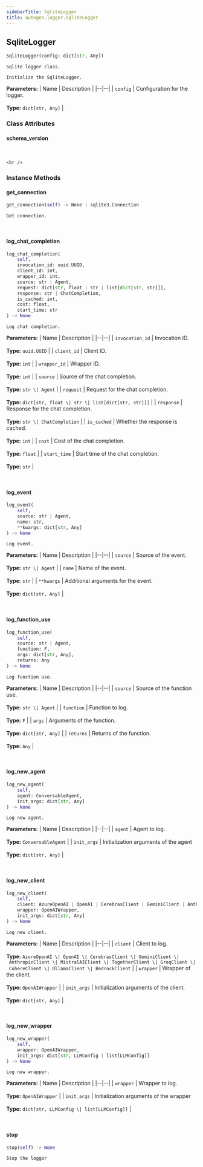 ```yaml
---
sidebarTitle: SqliteLogger
title: autogen.logger.SqliteLogger
---
```

<h2 id="autogen.logger.SqliteLogger" class="doc doc-heading">
    <code class="doc-symbol doc-symbol-heading doc-symbol-class"></code>
    <span class="doc doc-object-name doc-class-name">SqliteLogger</span>
</h2>

```python
SqliteLogger(config: dict[str, Any])
```

    Sqlite logger class.
    
    Initialize the SqliteLogger.

<b>Parameters:</b>
| Name | Description |
|--|--|
| `config` | Configuration for the logger.<br/><br/>**Type:** `dict[str, Any]` |

### Class Attributes

<code class="doc-symbol doc-symbol-heading doc-symbol-attribute"></code>
#### schema_version
<br />

    <br />

### Instance Methods

<code class="doc-symbol doc-symbol-heading doc-symbol-method"></code>
#### get_connection

```python
get_connection(self) -> None | sqlite3.Connection
```

    Get connection.

<br />

<code class="doc-symbol doc-symbol-heading doc-symbol-method"></code>
#### log_chat_completion

```python
log_chat_completion(
    self,
    invocation_id: uuid.UUID,
    client_id: int,
    wrapper_id: int,
    source: str | Agent,
    request: dict[str, float | str | list[dict[str, str]]],
    response: str | ChatCompletion,
    is_cached: int,
    cost: float,
    start_time: str
) -> None
```

    Log chat completion.

<b>Parameters:</b>
| Name | Description |
|--|--|
| `invocation_id` | Invocation ID.<br/><br/>**Type:** `uuid.UUID` |
| `client_id` | Client ID.<br/><br/>**Type:** `int` |
| `wrapper_id` | Wrapper ID.<br/><br/>**Type:** `int` |
| `source` | Source of the chat completion.<br/><br/>**Type:** `str \| Agent` |
| `request` | Request for the chat completion.<br/><br/>**Type:** `dict[str, float \| str \| list[dict[str, str]]]` |
| `response` | Response for the chat completion.<br/><br/>**Type:** `str \| ChatCompletion` |
| `is_cached` | Whether the response is cached.<br/><br/>**Type:** `int` |
| `cost` | Cost of the chat completion.<br/><br/>**Type:** `float` |
| `start_time` | Start time of the chat completion.<br/><br/>**Type:** `str` |

<br />

<code class="doc-symbol doc-symbol-heading doc-symbol-method"></code>
#### log_event

```python
log_event(
    self,
    source: str | Agent,
    name: str,
    **kwargs: dict[str, Any]
) -> None
```

    Log event.

<b>Parameters:</b>
| Name | Description |
|--|--|
| `source` | Source of the event.<br/><br/>**Type:** `str \| Agent` |
| `name` | Name of the event.<br/><br/>**Type:** `str` |
| `**kwargs` | Additional arguments for the event.<br/><br/>**Type:** `dict[str, Any]` |

<br />

<code class="doc-symbol doc-symbol-heading doc-symbol-method"></code>
#### log_function_use

```python
log_function_use(
    self,
    source: str | Agent,
    function: F,
    args: dict[str, Any],
    returns: Any
) -> None
```

    Log function use.

<b>Parameters:</b>
| Name | Description |
|--|--|
| `source` | Source of the function use.<br/><br/>**Type:** `str \| Agent` |
| `function` | Function to log.<br/><br/>**Type:** `F` |
| `args` | Arguments of the function.<br/><br/>**Type:** `dict[str, Any]` |
| `returns` | Returns of the function.<br/><br/>**Type:** `Any` |

<br />

<code class="doc-symbol doc-symbol-heading doc-symbol-method"></code>
#### log_new_agent

```python
log_new_agent(
    self,
    agent: ConversableAgent,
    init_args: dict[str, Any]
) -> None
```

    Log new agent.

<b>Parameters:</b>
| Name | Description |
|--|--|
| `agent` | Agent to log.<br/><br/>**Type:** `ConversableAgent` |
| `init_args` | Initialization arguments of the agent<br/><br/>**Type:** `dict[str, Any]` |

<br />

<code class="doc-symbol doc-symbol-heading doc-symbol-method"></code>
#### log_new_client

```python
log_new_client(
    self,
    client: AzureOpenAI | OpenAI | CerebrasClient | GeminiClient | AnthropicClient | MistralAIClient | TogetherClient | GroqClient | CohereClient | OllamaClient | BedrockClient,
    wrapper: OpenAIWrapper,
    init_args: dict[str, Any]
) -> None
```

    Log new client.

<b>Parameters:</b>
| Name | Description |
|--|--|
| `client` | Client to log.<br/><br/>**Type:** `AzureOpenAI \| OpenAI \| CerebrasClient \| GeminiClient \| AnthropicClient \| MistralAIClient \| TogetherClient \| GroqClient \| CohereClient \| OllamaClient \| BedrockClient` |
| `wrapper` | Wrapper of the client.<br/><br/>**Type:** `OpenAIWrapper` |
| `init_args` | Initialization arguments of the client.<br/><br/>**Type:** `dict[str, Any]` |

<br />

<code class="doc-symbol doc-symbol-heading doc-symbol-method"></code>
#### log_new_wrapper

```python
log_new_wrapper(
    self,
    wrapper: OpenAIWrapper,
    init_args: dict[str, LLMConfig | list[LLMConfig]]
) -> None
```

    Log new wrapper.

<b>Parameters:</b>
| Name | Description |
|--|--|
| `wrapper` | Wrapper to log.<br/><br/>**Type:** `OpenAIWrapper` |
| `init_args` | Initialization arguments of the wrapper<br/><br/>**Type:** `dict[str, LLMConfig \| list[LLMConfig]]` |

<br />

<code class="doc-symbol doc-symbol-heading doc-symbol-method"></code>
#### stop

```python
stop(self) -> None
```

    Stop the logger

<br />